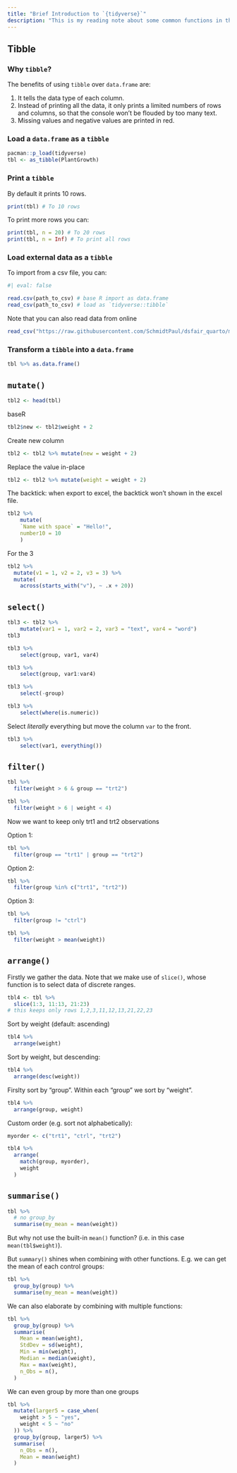 ```yaml
---
title: "Brief Introduction to `{tidyverse}`"
description: "This is my reading note about some common functions in the `{tidyverse}` package"
---
```


## Tibble

### Why `tibble`?

The benefits of using `tibble` over `data.frame` are:

1. It tells the data type of each column.
2. Instead of printing all the data, it only prints a limited numbers of rows and columns, so that the console won't be flouded by too many text.
3. Missing values and negative values are printed in red.

### Load a `data.frame` as a `tibble`

```r
pacman::p_load(tidyverse)
tbl <- as_tibble(PlantGrowth)
```

### Print a `tibble`

By default it prints 10 rows.

```r
print(tbl) # To 10 rows
```

To print more rows you can:
```r
print(tbl, n = 20) # To 20 rows
print(tbl, n = Inf) # To print all rows
```

### Load external data as a `tibble`

To import from a csv file, you can:

```r
#| eval: false

read.csv(path_to_csv) # base R import as data.frame
read_csv(path_to_csv) # load as `tidyverse::tibble` 
```

Note that you can also read data from online

```r
read_csv("https://raw.githubusercontent.com/SchmidtPaul/dsfair_quarto/master/data/DrinksPeterMax.csv")
```

### Transform a `tibble` into a `data.frame`

```r
tbl %>% as.data.frame()
```

## `mutate()`

```r
tbl2 <- head(tbl)
```

baseR

```r
tbl2$new <- tbl2$weight + 2
```

Create new column

```r
tbl2 <- tbl2 %>% mutate(new = weight + 2)
```

Replace the value in-place

```r
tbl2 <- tbl2 %>% mutate(weight = weight + 2)
```


The backtick:
when export to excel, the backtick won't shown in the excel file.

```r
tbl2 %>%
    mutate(
    `Name with space` = "Hello!", 
    number10 = 10
    )
```

For the 3

```r
tbl2 %>%
  mutate(v1 = 1, v2 = 2, v3 = 3) %>%
  mutate(
    across(starts_with("v"), ~ .x + 20))
```

## `select()`

```r
tbl3 <- tbl2 %>% 
    mutate(var1 = 1, var2 = 2, var3 = "text", var4 = "word")
tbl3
```


```r
tbl3 %>% 
    select(group, var1, var4)
```

```r
tbl3 %>% 
    select(group, var1:var4)
```

```r
tbl3 %>% 
    select(-group)
```

```r
tbl3 %>% 
    select(where(is.numeric))
```

Select *literally* everything but move the column `var` to the front.
```r
tbl3 %>% 
    select(var1, everything())
```

## `filter()`

```r
tbl %>% 
  filter(weight > 6 & group == "trt2")
```

```r
tbl %>% 
  filter(weight > 6 | weight < 4)
```

Now we want to keep only trt1 and trt2 observations

Option 1:

```r
tbl %>% 
  filter(group == "trt1" | group == "trt2")
```

Option 2:

```r
tbl %>% 
  filter(group %in% c("trt1", "trt2"))
```

Option 3:

```r
tbl %>% 
  filter(group != "ctrl")
```

```r
tbl %>% 
  filter(weight > mean(weight))
```

## `arrange()`

Firstly we gather the data. Note that we make use of `slice()`, whose function is to select data of discrete ranges.

```r
tbl4 <- tbl %>%
  slice(1:3, 11:13, 21:23) 
# this keeps only rows 1,2,3,11,12,13,21,22,23
```

Sort by weight (default: ascending)

```r
tbl4 %>%
  arrange(weight) 
```

Sort by weight, but descending:

```r
tbl4 %>%
  arrange(desc(weight))
```

Firslty sort by "group". Within each "group" we sort by "weight".  

```r
tbl4 %>%
  arrange(group, weight)
```

Custom order (e.g. sort not alphabetically):

```r
myorder <- c("trt1", "ctrl", "trt2")

tbl4 %>% 
  arrange(
    match(group, myorder), 
    weight
  )
```

## `summarise()`

```r
tbl %>% 
  # no group_by 
  summarise(my_mean = mean(weight))
```
But why not use the built-in `mean()` function? (i.e. in this case `mean(tbl$weight)`).

But `summary()` shines when combining with other functions. E.g. we can get the mean of each control groups:
```r
tbl %>% 
  group_by(group) %>% 
  summarise(my_mean = mean(weight))
```

We can also elaborate by combining with multiple functions:

```r
tbl %>% 
  group_by(group) %>% 
  summarise(
    Mean = mean(weight),
    StdDev = sd(weight),
    Min = min(weight),
    Median = median(weight),
    Max = max(weight),
    n_Obs = n(),
  )
```

We can even group by more than one groups

```r
tbl %>% 
  mutate(larger5 = case_when(
    weight > 5 ~ "yes",
    weight < 5 ~ "no"
  )) %>% 
  group_by(group, larger5) %>% 
  summarise(
    n_Obs = n(),
    Mean = mean(weight)
  )
```
